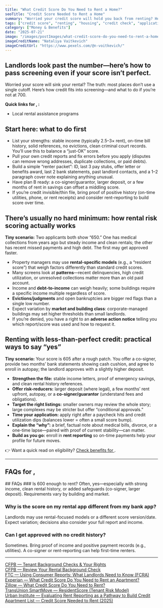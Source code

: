 ```yaml
---
title: "What Credit Score Do You Need to Rent a Home?"
seoTitle: "Credit Score Needed to Rent a Home"
summary: "Worried your credit score will hold you back from renting? Here's what landlords really look for, what to do if your score is low, and tips to get approved for housing with less-than-perfect credit."
tags: ["credit score", "renting", "housing", "credit check", "application tips"]
category: ["Money & Benefits"]
date: "2025-07-21"
image: "/images/postImages/what-credit-score-do-you-need-to-rent-a-home.jpg"
imageCreditName: "Nataliya Vaitkevich"
imageCreditUrl: "https://www.pexels.com/@n-voitkevich/"
---
```


## Landlords look past the number—here’s how to pass screening even if your score isn’t perfect.

Worried your score will sink your rental? The truth: most places don’t use a single cutoff. Here’s how credit fits into screening—and what to do if you’re not at 700.

<AffiliateCtaBanner affiliate="boom" />

<IfLocation>
<div className="not-prose my-12 p-4 rounded-xl border-[3px] bg-muted">
  <p className="mb-2"><strong>Quick links for <City/>, <State/>:</strong></p>
  <ul className="list-disc ml-5 space-y-1">
    <li><ResourceLink name="creditScore" field="contact">Local rental assistance programs</ResourceLink></li>
  </ul>
</div>
</IfLocation>

## Start here: what to do first

- List your strengths: stable income (typically 2.5–3× rent), on-time bill history, solid references, no evictions, clean criminal court records. You’ll use this to balance a “just-OK” score.
- Pull your own credit reports and fix errors before you apply (disputes can remove wrong addresses, duplicate collections, or paid debts).
- Build a simple “renter packet”: ID, last 3 pay stubs, offer letter or benefits award, last 2 bank statements, past landlord contacts, and a 1–2 paragraph cover note explaining anything unusual.
- Have plan B ready: a co-signer/guarantor, larger deposit, or a few months of rent in savings can offset a middling score.
- If you’re credit invisible/thin file, bring proof of positive history (on-time utilities, phone, or rent receipts) and consider rent-reporting to build score over time.

## There’s usually no hard minimum: how rental risk scoring actually works

**Tiny scenario:** Two applicants both show “650.” One has medical collections from years ago but steady income and clean rentals; the other has recent missed payments and high debt. The first may get approved faster.

- Property managers may use **rental-specific models** (e.g., a “resident score”) that weigh factors differently than standard credit scores.
- Many screens look at **patterns**—recent delinquencies, high credit utilization, or unresolved collections matter more than an old paid account.
- Income and **debt-to-income** can weigh heavily; some buildings require a specific income multiple regardless of score.
- **Evictions/judgments** and open bankruptcies are bigger red flags than a single low number.
- Expect variation by **market and building class**: corporate-managed buildings may set higher thresholds than small landlords.
- If you’re denied, you have a right to an **adverse action notice** telling you which report/score was used and how to request it.

## Renting with less-than-perfect credit: practical ways to say “yes”

**Tiny scenario:** Your score is 605 after a rough patch. You offer a co-signer, provide two months’ bank statements showing cash cushion, and agree to enroll in autopay; the landlord approves with a slightly higher deposit.

- **Strengthen the file:** stable income letters, proof of emergency savings, and clean rental history references.
- **Offer risk-reducers:** larger deposit (where legal), a few months’ rent upfront, autopay, or a **co-signer/guarantor** (understand fees and obligations).
- **Target the right listings:** smaller owners may review the whole story; large complexes may be stricter but offer “conditional approvals.”
- **Time your application:** apply right after a paycheck hits and credit utilization dips (balances lower = often a small score bump).
- **Explain the “why”:** a brief, factual note about medical bills, divorce, or a one-time lapse—paired with proof of current stability—can matter.
- **Build as you go:** enroll in **rent reporting** so on-time payments help your profile for future moves.

<IfLocation>
<div className="mt-3">👉 Want a quick read on eligibility? <a href="/tools/check-benefits" className="underline">Check benefits for <City/></a>.</div>
</IfLocation>

---

<IfLocation>
  <h2>FAQs for <City/>, <State/></h2>
  <ResourceLink name="rentReporting" field="faqs" />
</IfLocation>

<IfNoLocation>
## FAQs 
### Is 600 enough to rent?
Often, yes—especially with strong income, clean rental history, or added safeguards (co-signer, larger deposit). Requirements vary by building and market.

### Why is the score on my rental app different from my bank app?
Landlords may use rental-focused models or a different score version/date. Expect variation; decisions also consider your full report and income.

### Can I get approved with no credit history?
Sometimes. Bring proof of income and positive payment records (e.g., utilities). A co-signer or rent-reporting can help first-time renters.

</IfNoLocation>

---

<div className="references">
<a href="https://www.consumerfinance.gov/rules-policy/tenant-background-checks/" target="_blank" rel="noopener noreferrer">CFPB — Tenant Background Checks & Your Rights</a><br />
<a href="https://www.consumerfinance.gov/rules-policy/tenant-background-checks/review-your-rental-background-check/" target="_blank" rel="noopener noreferrer">CFPB — Review Your Rental Background Check</a><br />
<a href="https://www.ftc.gov/business-guidance/resources/using-consumer-reports-what-landlords-need-know" target="_blank" rel="noopener noreferrer">FTC — Using Consumer Reports: What Landlords Need to Know (FCRA)</a><br />
<a href="https://www.experian.com/blogs/ask-experian/what-credit-score-do-you-need-to-rent-an-apartment/" target="_blank" rel="noopener noreferrer">Experian — What Credit Score Do You Need to Rent an Apartment?</a><br />
<a href="https://www.zillow.com/learn/what-credit-do-you-need-to-rent-an-apartment/" target="_blank" rel="noopener noreferrer">Zillow — What Credit Score Do You Need to Rent?</a><br />
<a href="https://www.mysmartmove.com/tenant-screening-services/resident-score" target="_blank" rel="noopener noreferrer">TransUnion SmartMove — ResidentScore (Tenant Risk Model)</a><br />
<a href="https://www.urban.org/research/publication/evaluating-rent-reporting-pathway-build-credit" target="_blank" rel="noopener noreferrer">Urban Institute — Evaluating Rent Reporting as a Pathway to Build Credit</a><br />
<a href="https://www.apartmentlist.com/renter-life/credit-score-needed-to-rent-apartment" target="_blank" rel="noopener noreferrer">Apartment List — Credit Score Needed to Rent (2025)</a>
</div>

<AffiliateDisclosure />